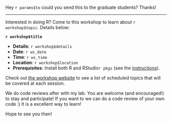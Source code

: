 Hey `r params$to` could you send this to the graduate students? Thanks!

-----

Interested in doing R? Come to this workshop to learn about `r workshop$topic`. Details below:

<b>`r workshop$title`</b>

- <b>Details</b>: `r workshop$details`
- <b>Date</b>: `r ws_date`
- <b>Time</b>: `r ws_time`
- <b>Location</b>: `r workshop$location`
- <b>Prerequisites</b>: Install both R and RStudio`r pkgs` (see the <a href="http://codeasmanuscript.github.io/code-along/instructions">instructions</a>).

Check out <a href="http://codeasmanuscript.github.io/code-along">the workshop website</a> to see a list of scheduled topics that will be covered at each session.

We do code reviews after with my lab. You are welcome (and encouraged!) to stay and participate! If you want to we can do a code review of your own code :) It is a excellent way to learn!

Hope to see you then!
